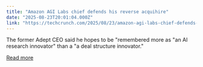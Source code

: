 ```yaml
---
title: "Amazon AGI Labs chief defends his reverse acquihire"
date: "2025-08-23T20:01:04.000Z"
link: "https://techcrunch.com/2025/08/23/amazon-agi-labs-chief-defends-his-reverse-acquihire/"
---
```


The former Adept CEO said he hopes to be "remembered more as "an AI research innovator" than a "a deal structure innovator."

[Read more](https://techcrunch.com/2025/08/23/amazon-agi-labs-chief-defends-his-reverse-acquihire/)
